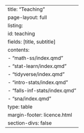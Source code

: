 ---
title: "Teaching"
page-layout: full
listing:
  id: teaching
  fields: [title, subtitle]
  contents: 
    - "math-ss/index.qmd"
    - "stat-learn/index.qmd"
    - "tidyverse/index.qmd"
    - "intro-stats/index.qmd"
    - "falls-inf-stats/index.qmd"
    - "sna/index.qmd"
  type: table
margin-footer: licence.html
section-divs: false
---